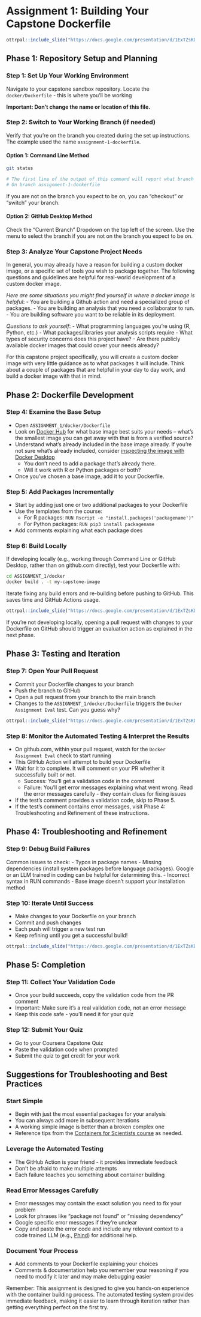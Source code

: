 # Assignment 1: Building Your Capstone Dockerfile


```r
ottrpal::include_slide("https://docs.google.com/presentation/d/1ExTZsKDHKM0fIi0_tB80qd8cHvqjEDyNJp-OsnvZ19o/edit?slide=id.g361b9572af4_0_181#slide=id.g361b9572af4_0_181")
```

## Phase 1: Repository Setup and Planning

### Step 1: Set Up Your Working Environment

Navigate to your capstone sandbox repository. Locate the `docker/Dockerfile` - this is where you'll be working

**Important: Don't change the name or location of this file.**

### Step 2: Switch to Your Working Branch (if needed)

Verify that you're on the branch you created during the set up instructions. The example used the name `assignment-1-dockerfile`.

#### Option 1: Command Line Method

```bash
git status

# The first line of the output of this command will report what branch you are on...
# On branch assignment-1-dockerfile
```

If you are not on the branch you expect to be on, you can "checkout" or "switch" your branch.

#### Option 2: GitHub Desktop Method

Check the "Current Branch" Dropdown on the top left of the screen. Use the menu to select the branch if you are not on the branch you expect to be on.

### Step 3: Analyze Your Capstone Project Needs

In general, you may already have a reason for building a custom docker image, or a specific set of tools you wish to package together. The following questions and guidelines are helpful for real-world development of a custom docker image.  

_Here are some situations you might find yourself in where a docker image is helpful_:
- You are building a Github action and need a specialized group of packages.
- You are building an analysis that you need a collaborator to run.
- You are building software you want to be reliable in its deployment.

_Questions to ask yourself_:
- What programming languages you're using (R, Python, etc.)
- What packages/libraries your analysis scripts require
- What types of security concerns does this project have?
- Are there publicly available docker images that could cover your needs already?

For this capstone project specifically, you will create a custom docker image with very little guidance as to what packages it will include. Think about a couple of packages that are helpful in your day to day work, and build a docker image with that in mind.

## Phase 2: Dockerfile Development

### Step 4: Examine the Base Setup
- Open `ASSIGNMENT_1/docker/Dockerfile`
- Look on [Docker Hub](https://hub.docker.com/) for what base image best suits your needs -- what's the smallest image you can get away with that is from a verified source?
- Understand what's already included in the base image already. If you're not sure what's already included, consider [inspecting the image with Docker Desktop](https://docs.docker.com/desktop/use-desktop/images/#inspect-an-image)
  - You don't need to add a package that's already there.
  - Will it work with R or Python packages or both?
- Once you've chosen a base image, add it to your Dockerfile.

### Step 5: Add Packages Incrementally
- Start by adding just one or two additional packages to your Dockerfile
- Use the templates from the course:
  - For R packages: `RUN Rscript -e "install.packages('packagename')"`
  - For Python packages: `RUN pip3 install packagename`
- Add comments explaining what each package does

### Step 6: Build Locally

If developing locally (e.g., working through Command Line or GitHub Desktop, rather than on github.com directly), test your Dockerfile with:

```bash
cd ASSIGNMENT_1/docker
docker build . -t my-capstone-image
```

Iterate fixing any build errors and re-building before pushing to GitHub. This saves time and GitHub Actions usage.

```r
ottrpal::include_slide("https://docs.google.com/presentation/d/1ExTZsKDHKM0fIi0_tB80qd8cHvqjEDyNJp-OsnvZ19o/edit?slide=id.g361b9572af4_0_0#slide=id.g361b9572af4_0_0")
```

If you're not developing locally, opening a pull request with changes to your Dockerfile on GitHub should trigger an evaluation action as explained in the next phase.

## Phase 3: Testing and Iteration

### Step 7: Open Your Pull Request

- Commit your Dockerfile changes to your branch
- Push the branch to GitHub
- Open a pull request from your branch to the main branch
- Changes to the `ASSIGNMENT_1/docker/Dockerfile` triggers the `Docker Assignment Eval` test. Can you guess why?

```r
ottrpal::include_slide("https://docs.google.com/presentation/d/1ExTZsKDHKM0fIi0_tB80qd8cHvqjEDyNJp-OsnvZ19o/edit?slide=id.g361b9572af4_0_196#slide=id.g361b9572af4_0_196")
```

### Step 8: Monitor the Automated Testing & Interpret the Results

- On github.com, within your pull request, watch for the `Docker Assignment Eval` check to start running
- This GitHub Action will attempt to build your Dockerfile
- Wait for it to complete. It will comment on your PR whether it successfully built or not.
  - Success: You'll get a validation code in the comment
  - Failure: You'll get error messages explaining what went wrong. Read the error messages carefully - they contain clues for fixing issues
- If the test's comment provides a validation code, skip to Phase 5.
- If the test's comment contains error messages, visit Phase 4: Troubleshooting and Refinement of these instructions.

## Phase 4: Troubleshooting and Refinement

### Step 9: Debug Build Failures

Common issues to check:
  - Typos in package names
  - Missing dependencies (install system packages before language packages). Google or an LLM trained in coding can be helpful for determining this.
  - Incorrect syntax in RUN commands
  - Base image doesn't support your installation method

### Step 10: Iterate Until Success

- Make changes to your Dockerfile on your branch
- Commit and push changes
- Each push will trigger a new test run
- Keep refining until you get a successful build!

```r
ottrpal::include_slide("https://docs.google.com/presentation/d/1ExTZsKDHKM0fIi0_tB80qd8cHvqjEDyNJp-OsnvZ19o/edit?slide=id.g368818bb4f3_0_417#slide=id.g368818bb4f3_0_417")
```

## Phase 5: Completion

### Step 11: Collect Your Validation Code

- Once your build succeeds, copy the validation code from the PR comment
- Important: Make sure it's a real validation code, not an error message
- Keep this code safe - you'll need it for your quiz

### Step 12: Submit Your Quiz

- Go to your Coursera Capstone Quiz
- Paste the validation code when prompted
- Submit the quiz to get credit for your work

## Suggestions for Troubleshooting and Best Practices

### Start Simple

- Begin with just the most essential packages for your analysis
- You can always add more in subsequent iterations
- A working simple image is better than a broken complex one
- Reference tips from the [Containers for Scientists course](https://hutchdatascience.org/Containers_for_Scientists/) as needed.

### Leverage the Automated Testing

- The GitHub Action is your friend - it provides immediate feedback
- Don't be afraid to make multiple attempts
- Each failure teaches you something about container building

### Read Error Messages Carefully

- Error messages may contain the exact solution you need to fix your problem
- Look for phrases like "package not found" or "missing dependency"
- Google specific error messages if they're unclear
- Copy and paste the error code and include any relevant context to a code trained LLM (e.g., [Phind](https://www.phind.com/)) for additional help.

### Document Your Process

- Add comments to your Dockerfile explaining your choices
- Comments & documentation help you remember your reasoning if you need to modify it later and may make debugging easier

Remember: This assignment is designed to give you hands-on experience with the container building process. The automated testing system provides immediate feedback, making it easier to learn through iteration rather than getting everything perfect on the first try.
